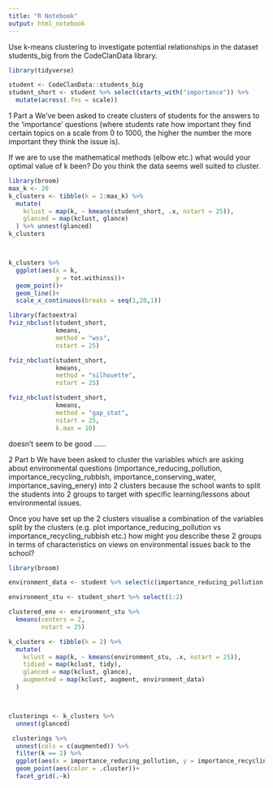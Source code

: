 ```yaml
---
title: "R Notebook"
output: html_notebook
---
```

Use k-means clustering to investigate potential relationships in the dataset students_big from the CodeClanData library.
```r
library(tidyverse)
```

```r
student <- CodeClanData::students_big
student_short <- student %>% select(starts_with("importance")) %>% 
  mutate(across(.fns = scale))
```

1 Part a
We’ve been asked to create clusters of students for the answers to the ‘importance’ questions (where students rate how important they find certain topics on a scale from 0 to 1000, the higher the number the more important they think the issue is).


If we are to use the mathematical methods (elbow etc.) what would your optimal value of k been? Do you think the data seems well suited to cluster.
```r
library(broom)
max_k <- 20
k_clusters <- tibble(k = 1:max_k) %>% 
  mutate(
    kclust = map(k, ~ kmeans(student_short, .x, nstart = 25)),
    glanced = map(kclust, glance)
  ) %>% unnest(glanced)
k_clusters



k_clusters %>% 
  ggplot(aes(x = k,
             y = tot.withinss))+
  geom_point()+
  geom_line()+
  scale_x_continuous(breaks = seq(1,20,1))
```


```r
library(factoextra)
fviz_nbclust(student_short,
             kmeans,
             method = "wss",
             nstart = 25)
```
```r
fviz_nbclust(student_short, 
             kmeans, 
             method = "silhouette", 
             nstart = 25)
```
```r
fviz_nbclust(student_short, 
             kmeans, 
             method = "gap_stat", 
             nstart = 25, 
             k.max = 10)
```
doesn't seem to be good ......




2 Part b
We have been asked to cluster the variables which are asking about environmental questions (importance_reducing_pollution, importance_recycling_rubbish, importance_conserving_water, importance_saving_enery) into 2 clusters because the school wants to split the students into 2 groups to target with specific learning/lessons about environmental issues.


Once you have set up the 2 clusters visualise a combination of the variables split by the clusters (e.g. plot importance_reducing_pollution vs importance_recycling_rubbish etc.) how might you describe these 2 groups in terms of characteristics on views on environmental issues back to the school?

```r
library(broom)
```


```r
environment_data <- student %>% select(c(importance_reducing_pollution,importance_recycling_rubbish))

environment_stu <- student_short %>% select(1:2)

clustered_env <- environment_stu %>% 
  kmeans(centers = 2,
         nstart = 25)

k_clusters <- tibble(k = 2) %>%
  mutate(
    kclust = map(k, ~ kmeans(environment_stu, .x, nstart = 25)), 
    tidied = map(kclust, tidy),
    glanced = map(kclust, glance),
    augmented = map(kclust, augment, environment_data)
  )



clusterings <- k_clusters %>%
  unnest(glanced)

 clusterings %>% 
  unnest(cols = c(augmented)) %>%
  filter(k == 2) %>%
  ggplot(aes(x = importance_reducing_pollution, y = importance_recycling_rubbish)) +
  geom_point(aes(color = .cluster))+
  facet_grid(.~k)
```


